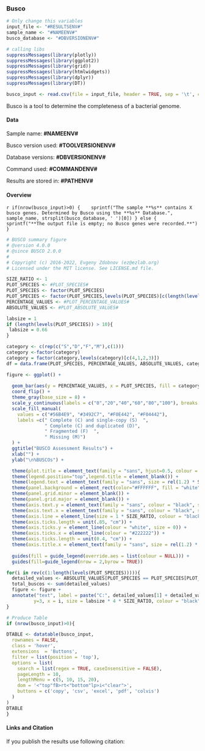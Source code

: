 <!-- Report template, please replace {TOOL}  -->

### Busco
 
```r
# Only change this variables
input_file <- "#RESULTSENV#"
sample_name <- "#NAMEENV#"
busco_database <- "#DBVERSIONENV#"

# calling libs
suppressMessages(library(plotly))
suppressMessages(library(ggplot2))
suppressMessages(library(grid))
suppressMessages(library(htmlwidgets))
suppressMessages(library(dplyr))
suppressMessages(library(DT))

busco_input <- read.csv(file = input_file, header = TRUE, sep = '\t', check.names=FALSE)
```
Busco is a tool to determine the completeness of a bacterial genome.  

#### Data

Sample name: **#NAMEENV#**  

Busco version used: **#TOOLVERSIONENV#**   

Database versions: **#DBVERSIONENV#**

Command used: **#COMMANDENV#**

Results are stored in: **#PATHENV#**  

#### Overview
`r if(nrow(busco_input)>0) { 
  sprintf("The sample **%s** contains X busco genes. Determined by Busco using the **%s** Database.",
                    sample_name, strsplit(busco_database, ' ')[0])
} else { 
  sprintf("**The output file is empty; no Busco genes were recorded.**")
}`

```r
# BUSCO summary figure
# @version 4.0.0
# @since BUSCO 2.0.0
# 
# Copyright (c) 2016-2022, Evgeny Zdobnov (ez@ezlab.org)
# Licensed under the MIT license. See LICENSE.md file.

SIZE_RATIO <- 1
PLOT_SPECIES <- #PLOT_SPECIES#
PLOT_SPECIES <- factor(PLOT_SPECIES)
PLOT_SPECIES <- factor(PLOT_SPECIES,levels(PLOT_SPECIES)[c(length(levels(PLOT_SPECIES)):1)]) # reorder your species here just by changing the values in the vector :
PERCENTAGE_VALUES <- #PLOT_PERCENTAGE_VALUES#
ABSOLUTE_VALUES <- #PLOT_ABSOLUTE_VALUES#

labsize = 1
if (length(levels(PLOT_SPECIES)) > 10){
 labsize = 0.66
}

category <- c(rep(c("S","D","F","M"),c(1)))
category <-factor(category)
category = factor(category,levels(category)[c(4,1,2,3)])
df = data.frame(PLOT_SPECIES, PERCENTAGE_VALUES, ABSOLUTE_VALUES, category)

figure <- ggplot() + 
  
  geom_bar(aes(y = PERCENTAGE_VALUES, x = PLOT_SPECIES, fill = category), position = position_stack(reverse = TRUE), data = df, stat = "identity", width = 0.75) + 
  coord_flip() + 
  theme_gray(base_size = 8) + 
  scale_y_continuous(labels = c("0","20","40","60","80","100"), breaks = c(0,20,40,60,80,100)) + 
  scale_fill_manual(
    values = c("#56B4E9", "#3492C7", "#F0E442", "#F04442"),
    labels =c(" Complete (C) and single-copy (S)  ",
              " Complete (C) and duplicated (D)",
              " Fragmented (F)  ",
              " Missing (M)")
  ) +   
  ggtitle("BUSCO Assessment Results") + 
  xlab("") + 
  ylab("\n%BUSCOs") + 

  theme(plot.title = element_text(family = "sans", hjust=0.5, colour = "black", size = rel(2.2) * SIZE_RATIO, face = "bold")) + 
  theme(legend.position="top",legend.title = element_blank()) + 
  theme(legend.text = element_text(family = "sans", size = rel(1.2) * SIZE_RATIO)) + 
  theme(panel.background = element_rect(color="#FFFFFF", fill = "white")) + 
  theme(panel.grid.minor = element_blank()) + 
  theme(panel.grid.major = element_blank()) +
  theme(axis.text.y = element_text(family = "sans", colour = "black", size = rel(1.66) * SIZE_RATIO)) + 
  theme(axis.text.x = element_text(family = "sans", colour = "black", size = rel(1.66) * SIZE_RATIO)) + 
  theme(axis.line = element_line(size = 1 * SIZE_RATIO, colour = "black")) + 
  theme(axis.ticks.length = unit(.85, "cm")) + 
  theme(axis.ticks.y = element_line(colour = "white", size = 0)) + 
  theme(axis.ticks.x = element_line(colour = "#222222")) + 
  theme(axis.ticks.length = unit(0.4, "cm")) + 
  theme(axis.title.x = element_text(family = "sans", size = rel(1.2) * SIZE_RATIO)) + 
  
  guides(fill = guide_legend(override.aes = list(colour = NULL))) +
  guides(fill=guide_legend(nrow = 2,byrow = TRUE))

for(i in rev(c(1:length(levels(PLOT_SPECIES))))){
  detailed_values <- ABSOLUTE_VALUES[PLOT_SPECIES == PLOT_SPECIES[PLOT_SPECIES == levels(PLOT_SPECIES)[i]]]
  total_buscos <- sum(detailed_values)
  figure <- figure + 
  annotate("text", label = paste("C:", detailed_values[1] + detailed_values[2], " [S:", detailed_values[1], ", D:", detailed_values[2], "], F:", detailed_values[3], ", M:", detailed_values[4], ", n:", total_buscos, sep=""), 
          y=3, x = i, size = labsize * 4 * SIZE_RATIO, colour = "black", hjust=0, family = "sans")
}
```

```r
# Produce Table
if (nrow(busco_input)>0){

DTABLE <- datatable(busco_input, 
  rownames = FALSE, 
  class = 'hover', 
  extensions  = 'Buttons', 
  filter = list(position = 'top'),
  options = list(
    search = list(regex = TRUE, caseInsensitive = FALSE),
    pageLength = 10,
    lengthMenu = c(5, 10, 15, 20),
    dom = '<"top"fB>rt<"bottom"lp>i<"clear">', 
    buttons = c('copy', 'csv', 'excel', 'pdf', 'colvis')
  )
)
DTABLE 
}
```

#### Links and Citation
If you publish the results use following citation:

